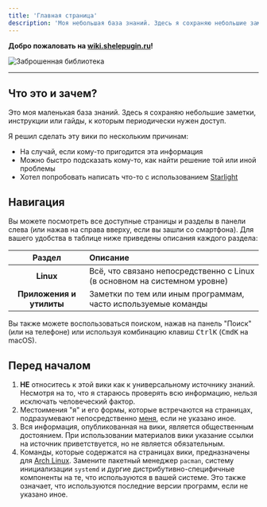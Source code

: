 ```yaml
---
title: 'Главная страница'
description: 'Моя небольшая база знаний. Здесь я сохраняю небольшие заметки, инструкции или гайды, к которым периодически нужен доступ.'
---
```



**Добро пожаловать на [wiki.shelepugin.ru](https://wiki.shelepugin.ru)!**

<Image src={library} alt="Заброшенная библиотека" loading="eager" />

---

## Что это и зачем?

Это моя маленькая база знаний. Здесь я сохраняю небольшие заметки, инструкции
или гайды, к которым периодически нужен доступ.

Я решил сделать эту вики по нескольким причинам:

-   На случай, если кому-то пригодится эта информация
-   Можно быстро подсказать кому-то, как найти решение той или иной проблемы
-   Хотел попробовать написать что-то с использованием
    [Starlight](https://starlight.astro.build/ru/)

## Навигация

Вы можете посмотреть все доступные страницы и разделы в панели слева
(или нажав на <Icon name="bars" class="icon-example"/> справа вверху, если вы зашли со смартфона).
Для вашего удобства в таблице ниже приведены описания каждого раздела:

|          Раздел          | Описание                                                                  |
| :----------------------: | :------------------------------------------------------------------------ |
|        **Linux**         | Всё, что связано непосредственно с Linux (в основном на системном уровне) |
| **Приложения и утилиты** | Заметки по тем или иным программам, часто используемые команды            |

Вы также можете воспользоваться поиском, нажав на панель "Поиск" (или <Icon name="magnifier" class="icon-example"/> на телефоне)
или используя комбинацию клавиш <kbd>Ctrl</kbd><kbd>K</kbd> (<kbd>Cmd</kbd><kbd>K</kbd> на macOS).

## Перед началом

1.  **НЕ** относитесь к этой вики как к универсальному источнику знаний. Несмотря
    на то, что я стараюсь проверять всю информацию, нельзя исключать человеческий
    фактор.
2.  Местоимения "я" и его формы, которые встречаются на страницах,
    подразумевают непосредственно [меня](https://shelepugin.ru), если не указано
    иное.
3.  Вся информация, опубликованная на вики, является общественным достоянием.
    При использовании материалов вики указание ссылки на источник
    приветствуется, но не является обязательным.
4.  Команды, которые содержатся на страницах вики, предназначены для [Arch
    Linux](https://archlinux.org/). Замените пакетный менеджер `pacman`, систему
    инициализации `systemd` и дургие дистрибутивно-специфичные компоненты на те,
    что используются в вашей системе. Это также означает, что используются
    последние версии программ, если не указано иное.

